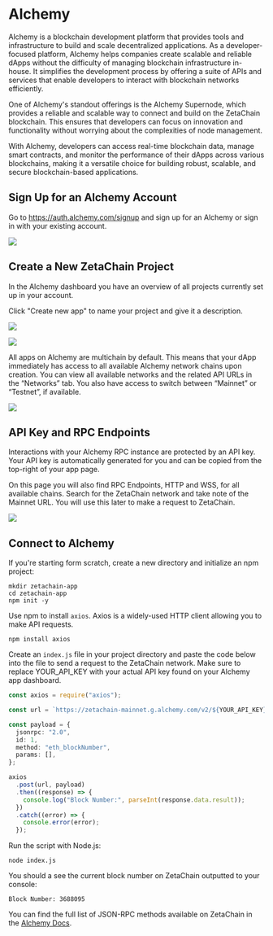 # Alchemy

Alchemy is a blockchain development platform that provides tools and
infrastructure to build and scale decentralized applications. As a
developer-focused platform, Alchemy helps companies create scalable and reliable
dApps without the difficulty of managing blockchain infrastructure in-house. It
simplifies the development process by offering a suite of APIs and services that
enable developers to interact with blockchain networks efficiently.

One of Alchemy's standout offerings is the Alchemy Supernode, which provides a
reliable and scalable way to connect and build on the ZetaChain blockchain. This
ensures that developers can focus on innovation and functionality without
worrying about the complexities of node management.

With Alchemy, developers can access real-time blockchain data, manage smart
contracts, and monitor the performance of their dApps across various
blockchains, making it a versatile choice for building robust, scalable, and
secure blockchain-based applications.

## Sign Up for an Alchemy Account

Go to https://auth.alchemy.com/signup and sign up for an Alchemy or sign in with
your existing account.

![](/img/docs/alchemy-0.png)

## Create a New ZetaChain Project

In the Alchemy dashboard you have an overview of all projects currently set up
in your account.

Click "Create new app" to name your project and give it a description.

![](/img/docs/alchemy-1.png)

![](/img/docs/alchemy-1.5.png)

All apps on Alchemy are multichain by default. This means that your dApp
immediately has access to all available Alchemy network chains upon creation.
You can view all available networks and the related API URLs in the “Networks”
tab. You also have access to switch between “Mainnet” or “Testnet”, if
available.

![](/img/docs/alchemy-2.png)

## API Key and RPC Endpoints

Interactions with your Alchemy RPC instance are protected by an API key. Your
API key is automatically generated for you and can be copied from the top-right
of your app page.

On this page you will also find RPC Endpoints, HTTP and WSS, for all available
chains. Search for the ZetaChain network and take note of the Mainnet URL. You
will use this later to make a request to ZetaChain.

![](/img/docs/alchemy-3.png)

## Connect to Alchemy

If you're starting form scratch, create a new directory and initialize an npm
project:

```
mkdir zetachain-app
cd zetachain-app
npm init -y
```

Use npm to install `axios`. Axios is a widely-used HTTP client allowing you to
make API requests.

```
npm install axios
```

Create an `index.js` file in your project directory and paste the code below
into the file to send a request to the ZetaChain network. Make sure to replace
YOUR_API_KEY with your actual API key found on your Alchemy app dashboard.

```ts
const axios = require("axios");

const url = `https://zetachain-mainnet.g.alchemy.com/v2/${YOUR_API_KEY}`;

const payload = {
  jsonrpc: "2.0",
  id: 1,
  method: "eth_blockNumber",
  params: [],
};

axios
  .post(url, payload)
  .then((response) => {
    console.log("Block Number:", parseInt(response.data.result));
  })
  .catch((error) => {
    console.error(error);
  });
```

Run the script with Node.js:

```
node index.js
```

You should a see the current block number on ZetaChain outputted to your
console:

```
Block Number: 3688095
```

You can find the full list of JSON-RPC methods available on ZetaChain in the
[Alchemy Docs](https://docs.alchemy.com/reference/zetachain-api-endpoints).

